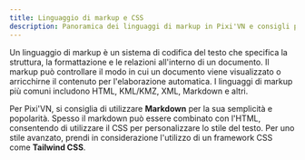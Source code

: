 ```yaml
---
title: Linguaggio di markup e CSS
description: Panoramica dei linguaggi di markup in Pixi'VN e consigli per l'utilizzo dei framework Markdown e CSS.
---
```


Un linguaggio di markup è un sistema di codifica del testo che specifica la struttura, la formattazione e le relazioni all'interno di un documento. Il markup può controllare il modo in cui un documento viene visualizzato o arricchirne il contenuto per l'elaborazione automatica. I linguaggi di markup più comuni includono HTML, KML/KMZ, XML, Markdown e altri.

Per Pixi'VN, si consiglia di utilizzare <DynamicLink href="/start/markup-markdown">**Markdown**</DynamicLink> per la sua semplicità e popolarità. Spesso il markdown può essere combinato con l'HTML, consentendo di utilizzare il CSS per personalizzare lo stile del testo. Per uno stile avanzato, prendi in considerazione l'utilizzo di un framework CSS come <DynamicLink href="/start/markup-tailwindcss">**Tailwind CSS**</DynamicLink>.
